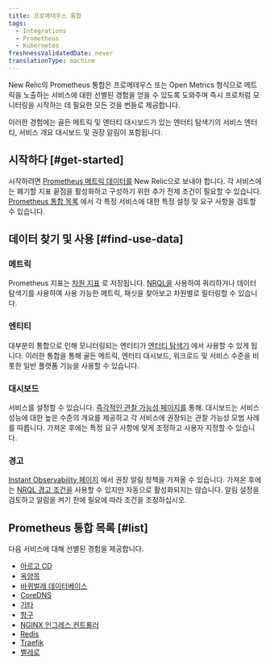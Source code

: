 ```yaml
---
title: 프로메테우스 통합
tags:
  - Integrations
  - Prometheus
  - Kubernetes
freshnessValidatedDate: never
translationType: machine
---
```


New Relic의 Prometheus 통합은 프로메테우스 또는 Open Metrics 형식으로 메트릭을 노출하는 서비스에 대한 선별된 경험을 얻을 수 있도록 도와주며 즉시 프로처럼 모니터링을 시작하는 데 필요한 모든 것을 번들로 제공합니다.

이러한 경험에는 골든 메트릭 및 엔터티 대시보드가 있는 엔터티 탐색기의 서비스 엔터티, 서비스 개요 대시보드 및 권장 알림이 포함됩니다.

## 시작하다 [#get-started]

시작하려면 [Prometheus 메트릭 데이터를](/docs/infrastructure/prometheus-integrations/get-started/send-prometheus-metric-data-new-relic) New Relic으로 보내야 합니다. 각 서비스에는 폐기할 지표 끝점을 활성화하고 구성하기 위한 추가 전제 조건이 필요할 수 있습니다. [Prometheus 통합 목록](/docs/infrastructure/prometheus-integrations/integrations-list/integrations-list-intro#list) 에서 각 특정 서비스에 대한 특정 설정 및 요구 사항을 검토할 수 있습니다.

## 데이터 찾기 및 사용 [#find-use-data]

### 메트릭

Prometheus 지표는 [차원 지표](/docs/data-apis/understand-data/metric-data/query-metric-data-type/) 로 저장됩니다. [NRQL을](/docs/telemetry-data-platform/get-data/apis/query-metric-data-type/) 사용하여 쿼리하거나 데이터 탐색기를 사용하여 사용 가능한 메트릭, 패싯을 찾아보고 차원별로 필터링할 수 있습니다.

### 엔티티

대부분의 통합으로 인해 모니터링되는 엔터티가 [엔터티 탐색기](/docs/new-relic-one/use-new-relic-one/ui-data/new-relic-one-entity-explorer) 에서 사용할 수 있게 됩니다. 이러한 통합을 통해 골든 메트릭, 엔터티 대시보드, 워크로드 및 서비스 수준을 비롯한 일반 플랫폼 기능을 사용할 수 있습니다.

### 대시보드

서비스를 설정할 수 있습니다. <InlinePopover type="dashboards"/>[즉각적인 관찰 가능성 페이지를](https://onenr.io/06vjAmnD3jP) 통해. 대시보드는 서비스 성능에 대한 높은 수준의 개요를 제공하고 각 서비스에 권장되는 관찰 가능성 모범 사례를 따릅니다. 가져온 후에는 특정 요구 사항에 맞게 조정하고 사용자 지정할 수 있습니다.

### 경고

[Instant Observability 페이지](https://onenr.io/06vjAmnD3jP) 에서 권장 알림 정책을 가져올 수 있습니다. 가져온 후에는 [NRQL 경고 조건을](/docs/alerts-applied-intelligence/new-relic-alerts/alert-conditions/create-nrql-alert-conditions) 사용할 수 있지만 자동으로 활성화되지는 않습니다. 알림 설정을 검토하고 알림을 켜기 전에 필요에 따라 조건을 조정하십시오.

## Prometheus 통합 목록 [#list]

다음 서비스에 대해 선별된 경험을 제공합니다.

* [아르고 CD](/docs/infrastructure/prometheus-integrations/integrations-list/argocd-integration)
* [옥양목](/docs/infrastructure/prometheus-integrations/integrations-list/calico-integration)
* [바퀴벌레 데이터베이스](/docs/infrastructure/prometheus-integrations/integrations-list/cockroach-db-integration)
* [CoreDNS](/docs/infrastructure/prometheus-integrations/integrations-list/core-dns-integration)
* [기타](/docs/infrastructure/prometheus-integrations/integrations-list/etcd-integration)
* [항구](/docs/infrastructure/prometheus-integrations/integrations-list/harbor-integration)
* [NGINX 인그레스 컨트롤러](/docs/infrastructure/prometheus-integrations/integrations-list/ingress-controller-integration)
* [Redis](/docs/infrastructure/prometheus-integrations/integrations-list/redis-integration)
* [Traefik](/docs/infrastructure/prometheus-integrations/integrations-list/traefik-integration)
* [벨레로](/docs/infrastructure/prometheus-integrations/integrations-list/velero-integration)